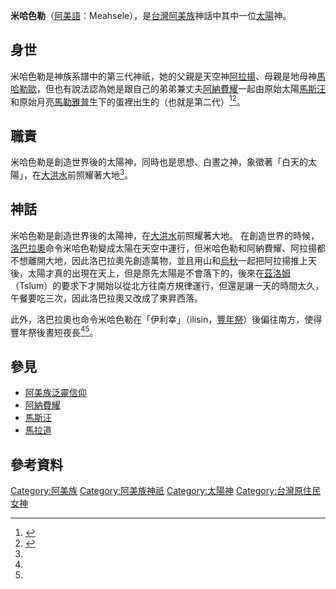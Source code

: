{{noteTA
|G1=阿美族神話
}}

{{Infobox deity
| type = taiwan
| name =米哈色勒
| image = 
| image_size = 
| alt = 
| caption =
| god_of = 太陽、白晝與思想女神
| abode = 
| symbol =
| consort = [[阿納費耀|阿納費耀]]
| parents = {{ubl|[[阿拉揚|阿拉揚]](父)|[[馬哈勒歐|馬哈勒歐]](母)}}
| siblings = {{ubl|[[阿納費耀|阿納費耀]]|[[都娥|都娥]]|[[洛巴拉奧|洛巴拉奧]]}}
| children = {{ubl|[[瑪拉里南|瑪拉里南]]|[[瑪里莉|瑪里莉]]}}
| mount = 
|script_name=阿美語|script=Meahsele}}

'''米哈色勒'''（[[阿美語|阿美語]]：Meahsele），是[[台灣|台灣]][[阿美族|阿美族]]神話中其中一位[[太陽|太陽]]神。
==身世==
米哈色勒是神族系譜中的第三代神祇，她的父親是天空神[[阿拉揚|阿拉揚]]、母親是地母神[[馬哈勒歐|馬哈勒歐]]，但也有說法認為她是跟自己的弟弟兼丈夫[[阿納費耀|阿納費耀]]一起由原始太陽[[馬斯汪|馬斯汪]]和原始月亮[[馬勒雅普|馬勒雅普]]生下的蛋裡出生的（也就是第二代）<ref name="阿美族之宗教及神話">{{cite web|author=王崧興|title=馬太安阿美族之宗教及神話|url=https://www.ioe.sinica.edu.tw/mobile/content/Periodicals_Content.aspx?SiteID=530164240637641451&Menuid=530205601306173463&Msid=530207124576460556|publisher=民族學研究所|work=中央研究院|accessdate=1961年 秋季|archive-date=2020-08-25|archive-url=https://web.archive.org/web/20200825054829/https://www.ioe.sinica.edu.tw/mobile/content/Periodicals_Content.aspx?SiteID=530164240637641451&Menuid=530205601306173463&Msid=530207124576460556|dead-url=no}}</ref><ref name="神話之美">{{cite web|url=https://ihc.apc.gov.tw/Journals.php?pid=637&id=945|title=神話之美：概談臺灣原住民神話|accessdate=2016-08|archive-date=2019-07-13|archive-url=https://web.archive.org/web/20190713160829/https://ihc.apc.gov.tw/Journals.php?pid=637&id=945|dead-url=yes}}</ref>。
==職責==
米哈色勒是創造世界後的太陽神，同時也是思想、白晝之神，象徵著「白天的太陽」，在[[大洪水|大洪水]]前照耀著大地<ref name="阿美族之宗教及神話" />。
==神話==
米哈色勒是創造世界後的太陽神，在[[大洪水|大洪水]]前照耀著大地。
在創造世界的時候，[[洛巴拉奧|洛巴拉奧]]命令米哈色勒變成太陽在天空中運行，但米哈色勒和阿納費耀、阿拉揚都不想離開大地，因此洛巴拉奧先創造萬物，並且用山和[[烏秋|烏秋]]一起把阿拉揚推上天後，太陽才真的出現在天上，但是原先太陽是不會落下的，後來在[[茲洛姆|茲洛姆]]（Tslum）的要求下才開始以從北方往南方規律運行，但還是讓一天的時間太久，午餐要吃三次，因此洛巴拉奧又改成了東昇西落。

此外，洛巴拉奧也命令米哈色勒在「伊利幸」（ilisin，[[豐年祭|豐年祭]]）後偏往南方，使得豐年祭後晝短夜長<ref name="阿美族之宗教及神話" /><ref name="神話之美" />。

==參見==
*[[阿美族泛靈信仰|阿美族泛靈信仰]]
*[[阿納費耀|阿納費耀]]
*[[馬斯汪|馬斯汪]]
*[[馬拉道|馬拉道]]
==參考資料==
{{reflist}}
[[Category:阿美族|Category:阿美族]]
[[Category:阿美族神祇|Category:阿美族神祇]]
[[Category:太陽神|Category:太陽神]]
[[Category:台灣原住民女神|Category:台灣原住民女神]]